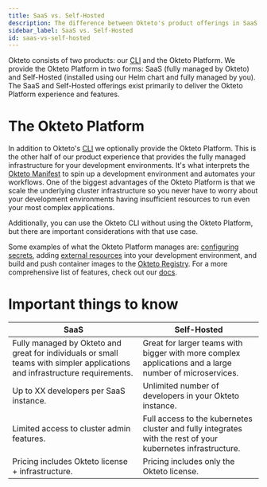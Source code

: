 ```yaml
---
title: SaaS vs. Self-Hosted
description: The difference between Okteto's product offerings in SaaS and Self-Hosted
sidebar_label: SaaS vs. Self-Hosted
id: saas-vs-self-hosted
---
```


Okteto consists of two products: our [CLI](/cloud/okteto-cli) and the Okteto Platform. We provide the Okteto Platform  in two forms: SaaS (fully managed by Okteto) and Self-Hosted (installed using our Helm chart and fully managed by you). The SaaS and Self-Hosted offerings exist primarily to deliver the Okteto Platform experience and features.

# The Okteto Platform

In addition to Okteto's [CLI](/cloud/okteto-cli) we optionally provide the Okteto Platform. This is the other half of our product experience that provides the fully managed infrastructure for your development environments. It's what interprets the [Okteto Manifest](/reference/manifest) to spin up a development environment and automates your workflows. One of the biggest advantages of the Okteto Platform is that we scale the underlying cluster infrastructure so you never have to worry about your development environments having insufficient resources to run even your most complex applications.

Additionally, you can use the Okteto CLI without using the Okteto Platform, but there are important considerations with that use case.

Some examples of what the Okteto Platform manages are: [configuring secrets](/cloud/secrets/), adding [external resources](/cloud/external-resources) into your development environment, and build and push container images to the [Okteto Registry](/cloud/registry/). For a more comprehensive list of features, check out our [docs](/self-hosted/).

# Important things to know

| SaaS | Self-Hosted |
| ---- | ----------- |
| Fully managed by Okteto and great for individuals or small teams with simpler applications and infrastructure requirements. | Great for larger teams with bigger with more complex applications and a large number of microservices. |
| Up to XX developers per SaaS instance. | Unlimited number of developers in your Okteto instance. |
| Limited access to cluster admin features. | Full access to the kubernetes cluster and fully integrates with the rest of your kubernetes infrastructure. |
| Pricing includes Okteto license + infrastructure. | Pricing includes only the Okteto license. |
